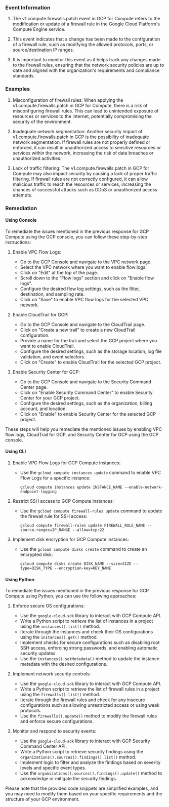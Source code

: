
### Event Information

1. The v1.compute.firewalls.patch event in GCP for Compute refers to the modification or update of a firewall rule in the Google Cloud Platform's Compute Engine service.

2. This event indicates that a change has been made to the configuration of a firewall rule, such as modifying the allowed protocols, ports, or source/destination IP ranges.

3. It is important to monitor this event as it helps track any changes made to the firewall rules, ensuring that the network security policies are up to date and aligned with the organization's requirements and compliance standards.


### Examples

1. Misconfiguration of firewall rules: When applying the v1.compute.firewalls.patch in GCP for Compute, there is a risk of misconfiguring firewall rules. This can lead to unintended exposure of resources or services to the internet, potentially compromising the security of the environment.

2. Inadequate network segmentation: Another security impact of v1.compute.firewalls.patch in GCP is the possibility of inadequate network segmentation. If firewall rules are not properly defined or enforced, it can result in unauthorized access to sensitive resources or services within the network, increasing the risk of data breaches or unauthorized activities.

3. Lack of traffic filtering: The v1.compute.firewalls.patch in GCP for Compute may also impact security by causing a lack of proper traffic filtering. If firewall rules are not correctly configured, it can allow malicious traffic to reach the resources or services, increasing the chances of successful attacks such as DDoS or unauthorized access attempts.

### Remediation

#### Using Console

To remediate the issues mentioned in the previous response for GCP Compute using the GCP console, you can follow these step-by-step instructions:

1. Enable VPC Flow Logs:
   - Go to the GCP Console and navigate to the VPC network page.
   - Select the VPC network where you want to enable flow logs.
   - Click on "Edit" at the top of the page.
   - Scroll down to the "Flow logs" section and click on "Enable flow logs".
   - Configure the desired flow log settings, such as the filter, destination, and sampling rate.
   - Click on "Save" to enable VPC flow logs for the selected VPC network.

2. Enable CloudTrail for GCP:
   - Go to the GCP Console and navigate to the CloudTrail page.
   - Click on "Create a new trail" to create a new CloudTrail configuration.
   - Provide a name for the trail and select the GCP project where you want to enable CloudTrail.
   - Configure the desired settings, such as the storage location, log file validation, and event selectors.
   - Click on "Create" to enable CloudTrail for the selected GCP project.

3. Enable Security Center for GCP:
   - Go to the GCP Console and navigate to the Security Command Center page.
   - Click on "Enable Security Command Center" to enable Security Center for your GCP project.
   - Configure the desired settings, such as the organization, billing account, and location.
   - Click on "Enable" to enable Security Center for the selected GCP project.

These steps will help you remediate the mentioned issues by enabling VPC flow logs, CloudTrail for GCP, and Security Center for GCP using the GCP console.

#### Using CLI

1. Enable VPC Flow Logs for GCP Compute instances:
   - Use the `gcloud compute instances update` command to enable VPC Flow Logs for a specific instance:
     ```
     gcloud compute instances update INSTANCE_NAME --enable-network-endpoint-logging
     ```

2. Restrict SSH access to GCP Compute instances:
   - Use the `gcloud compute firewall-rules update` command to update the firewall rule for SSH access:
     ```
     gcloud compute firewall-rules update FIREWALL_RULE_NAME --source-ranges=IP_RANGE --allow=tcp:22
     ```

3. Implement disk encryption for GCP Compute instances:
   - Use the `gcloud compute disks create` command to create an encrypted disk:
     ```
     gcloud compute disks create DISK_NAME --size=SIZE --type=DISK_TYPE --encryption-key=KEY_NAME
     ```

#### Using Python

To remediate the issues mentioned in the previous response for GCP Compute using Python, you can use the following approaches:

1. Enforce secure OS configurations:
   - Use the `google-cloud-sdk` library to interact with GCP Compute API.
   - Write a Python script to retrieve the list of instances in a project using the `instances().list()` method.
   - Iterate through the instances and check their OS configurations using the `instances().get()` method.
   - Implement checks for secure configurations such as disabling root SSH access, enforcing strong passwords, and enabling automatic security updates.
   - Use the `instances().setMetadata()` method to update the instance metadata with the desired configurations.

2. Implement network security controls:
   - Use the `google-cloud-sdk` library to interact with GCP Compute API.
   - Write a Python script to retrieve the list of firewall rules in a project using the `firewalls().list()` method.
   - Iterate through the firewall rules and check for any insecure configurations such as allowing unrestricted access or using weak protocols.
   - Use the `firewalls().update()` method to modify the firewall rules and enforce secure configurations.

3. Monitor and respond to security events:
   - Use the `google-cloud-sdk` library to interact with GCP Security Command Center API.
   - Write a Python script to retrieve security findings using the `organizations().sources().findings().list()` method.
   - Implement logic to filter and analyze the findings based on severity levels and specific event types.
   - Use the `organizations().sources().findings().update()` method to acknowledge or mitigate the security findings.

Please note that the provided code snippets are simplified examples, and you may need to modify them based on your specific requirements and the structure of your GCP environment.


